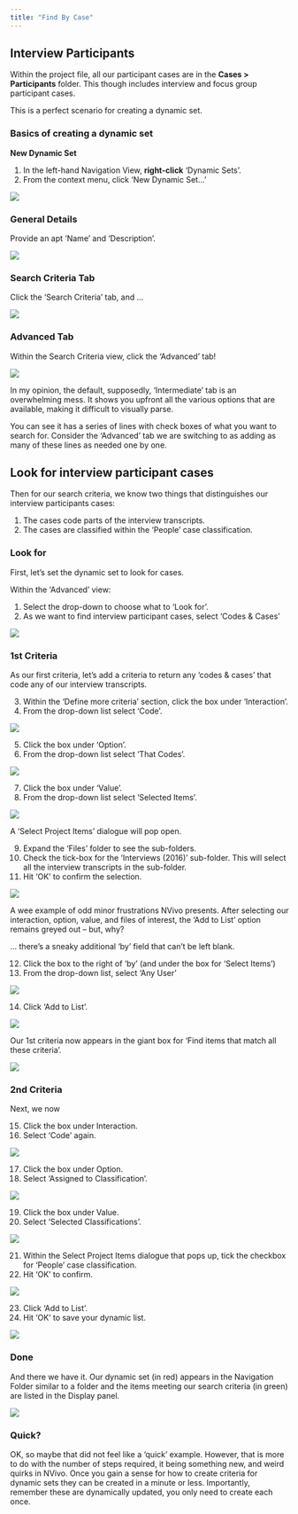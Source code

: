 ```yaml
---
title: "Find By Case"
---
```


## Interview Participants

Within the project file, all our participant cases are in the **Cases > Participants** folder. This though includes interview and focus group participant cases.

This is a perfect scenario for creating a dynamic set.

### Basics of creating a dynamic set

::: {.instructions}
**New Dynamic Set**

1. In the left-hand Navigation View, **right-click** 'Dynamic Sets'.
2. From the context menu, click 'New Dynamic Set...'

![](../images/dynamic-set-new.png)


:::

### General Details

::: instructions

Provide an apt 'Name' and 'Description'.

![](../images/dynamic-set-details.png)

:::

### Search Criteria Tab

::: instructions

Click the 'Search Criteria' tab, and ...

![](../images/dynamic-set-search-tab.png)

:::

### Advanced Tab

::: instructions

Within the Search Criteria view, click the 'Advanced' tab!

![](../images/dynamic-set-advanced.png)

:::

::: not-you

In my opinion, the default, supposedly, 'Intermediate' tab is an overwhelming mess. It shows you upfront all the various options that are available, making it difficult to visually parse.

You can see it has a series of lines with check boxes of what you want to search for. Consider the 'Advanced' tab we are switching to as adding as many of these lines as needed one by one.

:::

## Look for interview participant cases

Then for our search criteria, we know two things that distinguishes our interview participants cases:

1. The cases code parts of the interview transcripts.
2. The cases are classified within the 'People' case classification.

### Look for

First, let's set the dynamic set to look for cases.

Within the 'Advanced' view:

::: instructions 

1. Select the drop-down to choose what to 'Look for'.
2. As we want to find interview participant cases, select 'Codes & Cases'

![](../images/dynamic-sets-looking-for.png)

:::

### 1st Criteria

As our first criteria, let's add a criteria to return any 'codes & cases' that code any of our interview transcripts.

::: instructions 

3. Within the 'Define more criteria' section, click the box under 'Interaction'.
4. From the drop-down list select 'Code'.

![](../images/dynamic-set-1-code.png)

:::

::: instructions

5. Click the box under 'Option'.
6. From the drop-down list select 'That Codes'.

![](../images/dynamic-set-1-option.png)

:::

::: instructions

7. Click the box under 'Value'.
8. From the drop-down list select 'Selected Items'.

![](../images/dynamic-set-1-value.png)

:::

A 'Select Project Items' dialogue will pop open.

::: instructions

9. Expand the 'Files' folder to see the sub-folders.
10. Check the tick-box for the 'Interviews (2016)' sub-folder. This will select all the interview transcripts in the sub-folder.
11. Hit 'OK' to confirm the selection.

![](../images/dynamic-set-1-interviews.png)

:::

A wee example of odd minor frustrations NVivo presents. After selecting our interaction, option, value, and files of interest, the 'Add to List' option remains greyed out -- but, why?

... there's a sneaky additional 'by' field that can't be left blank.

::: instructions

12. Click the box to the right of 'by' (and under the box for 'Select Items')
13. From the drop-down list, select 'Any User'

![](../images/dynamic-set-1-by.png)

:::

::: instructions

14. Click 'Add to List'.

![](../images/dynamic-set-1-add.png)

:::

Our 1st criteria now appears in the giant box for 'Find items that match all these criteria'.

![](../images/dynamic-set-1st.png)

### 2nd Criteria

Next, we now 

::: instructions

15. Click the box under Interaction.
16. Select 'Code' again.

![](../images/dynamic-set-2-code.png)

:::

::: instructions

17. Click the box under Option.
18. Select 'Assigned to Classification'.

![](../images/dynamic-set-2-option.png) 

:::

::: instructions

19. Click the box under Value.
20. Select 'Selected Classifications'.

![](../images/dynamic-set-2-value.png)

:::

::: instructions

21. Within the Select Project Items dialogue that pops up, tick the checkbox for 'People' case classification.
22. Hit 'OK' to confirm.

![](../images/dynamic-set-2-select-people.png)

:::

::: instructions

23.  Click 'Add to List'.
24.  Hit 'OK' to save your dynamic list.

![](../images/dynamic-set-2-done.png)

:::


### Done

And there we have it. Our dynamic set (in red) appears in the Navigation Folder similar to a folder and the items meeting our search criteria (in green) are listed in the Display panel.

![](../images/dynamic-set-results.png)

### Quick?

OK, so maybe that did not feel like a 'quick' example. However, that is more to do with the number of steps required, it being something new, and weird quirks in NVivo. Once you gain a sense for how to create criteria for dynamic sets they can be created in a minute or less. Importantly, remember these are dynamically updated, you only need to create each once.

